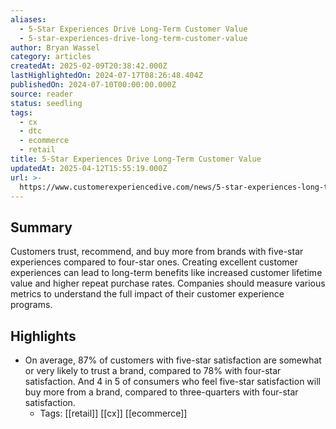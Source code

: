 ```yaml
---
aliases:
  - 5-Star Experiences Drive Long-Term Customer Value
  - 5-star-experiences-drive-long-term-customer-value
author: Bryan Wassel
category: articles
createdAt: 2025-02-09T20:38:42.000Z
lastHighlightedOn: 2024-07-17T08:26:48.404Z
publishedOn: 2024-07-10T00:00:00.000Z
source: reader
status: seedling
tags:
  - cx
  - dtc
  - ecommerce
  - retail
title: 5-Star Experiences Drive Long-Term Customer Value
updatedAt: 2025-04-12T15:55:19.000Z
url: >-
  https://www.customerexperiencedive.com/news/5-star-experiences-long-term-customer-value-qualtrics-trust/720991/?utm_source=Sailthru&utm_medium=email&utm_campaign=Newsletter%20Weekly%20Roundup:%20CX%20Dive:%20Daily%20Dive%2007-13-2024&utm_term=CX%20Dive%20Weekender
---
```

## Summary

Customers trust, recommend, and buy more from brands with five-star experiences compared to four-star ones. Creating excellent customer experiences can lead to long-term benefits like increased customer lifetime value and higher repeat purchase rates. Companies should measure various metrics to understand the full impact of their customer experience programs.

## Highlights

- On average, 87% of customers with five-star satisfaction are somewhat or very likely to trust a brand, compared to 78% with four-star satisfaction. And 4 in 5 of consumers who feel five-star satisfaction will buy more from a brand, compared to three-quarters with four-star satisfaction.
    - Tags: [[retail]] [[cx]] [[ecommerce]]
